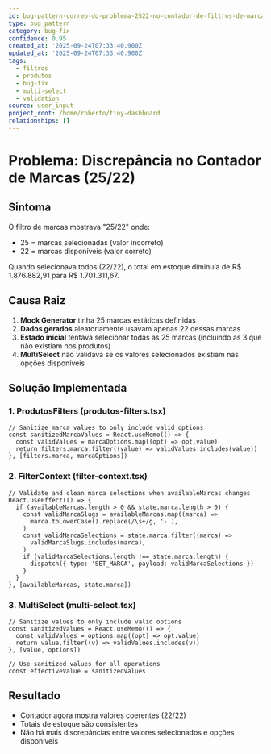```yaml
---
id: bug-pattern-correo-do-problema-2522-no-contador-de-filtros-de-marcas
type: bug_pattern
category: bug-fix
confidence: 0.95
created_at: '2025-09-24T07:33:40.900Z'
updated_at: '2025-09-24T07:33:40.900Z'
tags:
  - filtros
  - produtos
  - bug-fix
  - multi-select
  - validation
source: user_input
project_root: /home/roberto/tiny-dashboard
relationships: []
---
```


# Problema: Discrepância no Contador de Marcas (25/22)

## Sintoma

O filtro de marcas mostrava "25/22" onde:

- 25 = marcas selecionadas (valor incorreto)
- 22 = marcas disponíveis (valor correto)

Quando selecionava todos (22/22), o total em estoque diminuía de R$ 1.876.882,91 para R$ 1.701.311,67.

## Causa Raiz

1. **Mock Generator** tinha 25 marcas estáticas definidas
2. **Dados gerados** aleatoriamente usavam apenas 22 dessas marcas
3. **Estado inicial** tentava selecionar todas as 25 marcas (incluindo as 3 que não existiam nos produtos)
4. **MultiSelect** não validava se os valores selecionados existiam nas opções disponíveis

## Solução Implementada

### 1. ProdutosFilters (produtos-filters.tsx)

```tsx
// Sanitize marca values to only include valid options
const sanitizedMarcaValues = React.useMemo(() => {
  const validValues = marcaOptions.map((opt) => opt.value)
  return filters.marca.filter((value) => validValues.includes(value))
}, [filters.marca, marcaOptions])
```

### 2. FilterContext (filter-context.tsx)

```tsx
// Validate and clean marca selections when availableMarcas changes
React.useEffect(() => {
  if (availableMarcas.length > 0 && state.marca.length > 0) {
    const validMarcaSlugs = availableMarcas.map((marca) =>
      marca.toLowerCase().replace(/\s+/g, '-'),
    )
    const validMarcaSelections = state.marca.filter((marca) =>
      validMarcaSlugs.includes(marca),
    )
    if (validMarcaSelections.length !== state.marca.length) {
      dispatch({ type: 'SET_MARCA', payload: validMarcaSelections })
    }
  }
}, [availableMarcas, state.marca])
```

### 3. MultiSelect (multi-select.tsx)

```tsx
// Sanitize values to only include valid options
const sanitizedValues = React.useMemo(() => {
  const validValues = options.map((opt) => opt.value)
  return value.filter((v) => validValues.includes(v))
}, [value, options])

// Use sanitized values for all operations
const effectiveValue = sanitizedValues
```

## Resultado

- Contador agora mostra valores coerentes (22/22)
- Totais de estoque são consistentes
- Não há mais discrepâncias entre valores selecionados e opções disponíveis
